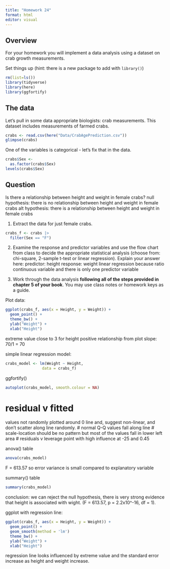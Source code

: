 ```yaml
---
title: "Homework 24"
format: html
editor: visual
---
```


## Overview

For your homework you will implement a data analysis using a dataset on crab growth measurements.

Set things up (hint: there is a new package to add with `library()`)

```r
rm(list=ls())
library(tidyverse)
library(here)
library(ggfortify)
```

## The data

Let's pull in some data appropriate biologists: crab measurements. This dataset includes measurements of farmed crabs.

```r
crabs <- read.csv(here("Data/CrabAgePrediction.csv"))
glimpse(crabs)
```

One of the variables is categorical - let's fix that in the data.

```r
crabs$Sex <- 
  as.factor(crabs$Sex)
levels(crabs$Sex)
```

## Question

Is there a relationship between height and weight in female crabs?
null hypothesis: there is no relationship between height and weight in female crabs
alt hypothesis: there is a relationship between height and weight in female crabs

1.  Extract the data for just female crabs.
```r
crabs_f <- crabs |>
  filter(Sex == "F")
```


2.  Examine the response and predictor variables and use the flow chart from class to decide the appropriate statistical analysis (choose from: chi-square, 2-sample t-test or linear regression). Explain your answer here:
predictor: height
response: weight
linear regression because ratio continuous variable and there is only one predictor variable

3.  Work through the data analysis **following all of the steps provided in chapter 5 of your book**. You may use class notes or homework keys as a guide.

Plot data:
```r
ggplot(crabs_f, aes(x = Height, y = Weight)) +
  geom_point() +
  theme_bw() +
  ylab("Weight") +
  xlab("Height")
```
extreme value close to 3 for height
positive relationship from plot
slope: 70/1 = 70

simple linear regression model:
```r
crabs_model <- lm(Weight ~ Height, 
                data = crabs_f)
```


ggfortify()
```r
autoplot(crabs_model, smooth.colour = NA)
```
# residual v fitted
values not randomly plotted around 0 line and, suggest non-linear, and don't scatter along line randomly.
# normal Q-Q
values fall along line 
# scale-location
should be no pattern but most of the values fall in lower left area
# residuals v leverage
point with high influence at -25 and 0.45

anova() table
```r
anova(crabs_model)
```
F = 613.57 so error variance is small compared to explanatory variable 

summary() table
```r
summary(crabs_model)
```

conclusion:
we can reject the null hypothesis, there is very strong evidence that height is associated with wight. (F = 613.57, p = 2.2x10^-16, df = 1).

ggplot with regression line:
```r
ggplot(crabs_f, aes(x = Height, y = Weight)) +
  geom_point() +
  geom_smooth(method = 'lm')
  theme_bw() +
  ylab("Weight") +
  xlab("Height")
```
regression line looks influenced by extreme value and the standard error increase as height and weight increase.

## 
